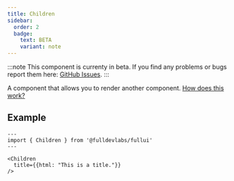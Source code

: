 ```yaml
---
title: Children
sidebar:
  order: 2
  badge:
    text: BETA
    variant: note
---
```


:::note
This component is currenty in beta.
If you find any problems or bugs report them here: [GitHub Issues](https://github.com/fulldevlabs/fullui/issues).
:::

A component that allows you to render another component. [How does this work?](/dynamic-rendering/rendering-children)

## Example
``` astro live
---
import { Children } from '@fulldevlabs/fullui'
---

<Children
  title={{html: "This is a title."}}
/>
```

